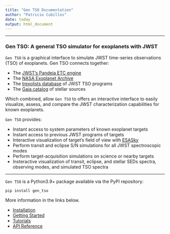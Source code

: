 ```yaml
---
title: "Gen TSO Documentation"
author: "Patricio Cubillos"
date: today
output: html_document
---
```


---

### Gen TSO: A general TSO simulator for exoplanets with JWST

`Gen TSO` is a graphical interface to simulate JWST time-series
observations (TSO) of exoplanets.  Gen TSO connects together:

- The [JWST's Pandeia ETC engine](https://outerspace.stsci.edu/display/PEN/Pandeia+Engine+News)
- The [NASA Exoplanet Archive](https://exoplanetarchive.ipac.caltech.edu/)
- The [trexolists database](https://www.stsci.edu/~nnikolov/TrExoLiSTS/JWST/trexolists.html) of JWST TSO programs
- The [Gaia catalog](https://gea.esac.esa.int/archive/) of stellar sources

Which combined, allow `Gen TSO` to offers an interactive interface to easily
visualize, assess, and compare the JWST characterization capabilities
for known exoplanets.

`Gen TSO` provides:

- Instant access to system parameters of known exoplanet targets
- Instant access to previous JWST programs of targets
- Interactive visualization of target's field of view with [ESASky](https://sky.esa.int/esasky/)
- Perform transit and eclipse S/N simulations for all JWST spectroscopic modes
- Perform target-acquisition simulations on science or nearby targets
- Insteractive visualization of transit, eclipse, and stellar SEDs spectra, observing modes, and simulated TSO spectra

---

`Gen TSO` is a Python3.9+ package available via the PyPI repository:

```bash
pip install gen_tso
```

More information in the links below.

- [Installation](install.qmd)
- [Getting Started](get_started.qmd)
- [Tutorials](tutorials.qmd)
- [API Reference](api)

